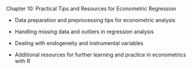 Chapter 10: Practical Tips and Resources for Econometric Regression

-   Data preparation and preprocessing tips for econometric analysis

-   Handling missing data and outliers in regression analysis

-   Dealing with endogeneity and instrumental variables

-   Additional resources for further learning and practice in econometrics with R
